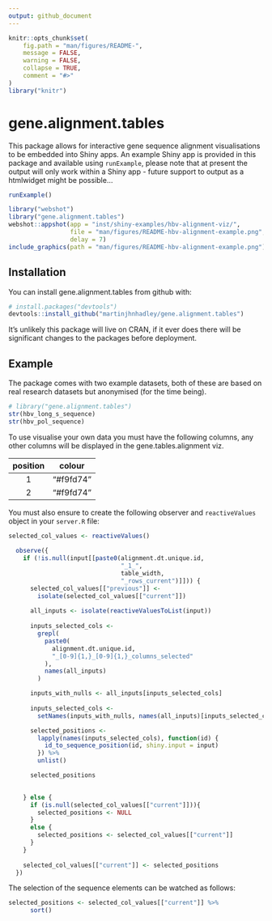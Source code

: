 ```yaml
---
output: github_document
---
```


<!-- README.md is generated from README.Rmd. Please edit that file -->

```r
knitr::opts_chunk$set(
	fig.path = "man/figures/README-",
	message = FALSE,
	warning = FALSE,
	collapse = TRUE,
	comment = "#>"
)
library("knitr")
```
# gene.alignment.tables

This package allows for interactive gene sequence alignment visualisations to be embedded into Shiny apps. An example Shiny app is provided in this package and available using `runExample`, please note that at present the output will only work within a Shiny app - future support to output as a htmlwidget might be possible...

```r
runExample()
```

```r
library("webshot")
library("gene.alignment.tables")
webshot::appshot(app = "inst/shiny-examples/hbv-alignment-viz/",
                 file = "man/figures/README-hbv-alignment-example.png",
                 delay = 7)
include_graphics(path = "man/figures/README-hbv-alignment-example.png")
```

## Installation

You can install gene.alignment.tables from github with:

```r
# install.packages("devtools")
devtools::install_github("martinjhnhadley/gene.alignment.tables")
```

It's unlikely this package will live on CRAN, if it ever does there will be significant changes to the packages before deployment.

## Example

The package comes with two example datasets, both of these are based on real research datasets but anonymised (for the time being).

```r
# library("gene.alignment.tables")
str(hbv_long_s_sequence)
str(hbv_pol_sequence)
```

To use visualise your own data you must have the following columns, any other columns will be displayed in the gene.tables.alignment viz.

| position | colour |
| :---: | :---: |
| 1 | "#f9fd74" |
| 2 | "#f9fd74" |

You must also ensure to create the following observer and `reactiveValues` object in your `server.R` file:

```r
selected_col_values <- reactiveValues()
  
  observe({
    if (!is.null(input[[paste0(alignment.dt.unique.id,
                               "_1_",
                               table_width,
                               "_rows_current")]])) {
      selected_col_values[["previous"]] <-
        isolate(selected_col_values[["current"]])
      
      all_inputs <- isolate(reactiveValuesToList(input))
      
      inputs_selected_cols <-
        grepl(
          paste0(
            alignment.dt.unique.id,
            "_[0-9]{1,}_[0-9]{1,}_columns_selected"
          ),
          names(all_inputs)
        )

      inputs_with_nulls <- all_inputs[inputs_selected_cols]
      
      inputs_selected_cols <-
        setNames(inputs_with_nulls, names(all_inputs)[inputs_selected_cols])

      selected_positions <-
        lapply(names(inputs_selected_cols), function(id) {
          id_to_sequence_position(id, shiny.input = input)
        }) %>%
        unlist()

      selected_positions
      

    } else {
      if (is.null(selected_col_values[["current"]])){
        selected_positions <- NULL
      }
      else {
        selected_positions <- selected_col_values[["current"]]
      }
    }
    
    selected_col_values[["current"]] <- selected_positions
  })
```

The selection of the sequence elements can be watched as follows:

```r
selected_positions <- selected_col_values[["current"]] %>%
      sort()
```



